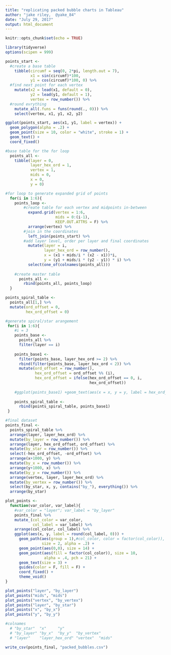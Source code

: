 ```yaml
---
title: "replicating packed bubble charts in Tableau"
author: "jake riley,  @yake_84"
date: "July 29, 2017"
output: html_document
---
```


```r
knitr::opts_chunk$set(echo = TRUE)
```

```r
library(tidyverse)
options(scipen = 999)

points_start <-
  #create a base table
    tibble(circumf = seq(0, 2*pi, length.out = 7),
           x1 = sin(circumf)*100,
           y1 = cos(circumf)*100, 0) %>% 
  #find next point for each vertex   
    mutate(x2 = lead(x1, default = 0),
           y2 = lead(y1, default = 1),
           vertex = row_number()) %>%
  #round evrything  
    mutate_all(.funs = funs(round(., 0))) %>% 
    select(vertex, x1, y1, x2, y2) 
```

```r
ggplot(points_start, aes(x1, y1, label = vertex)) +
  geom_polygon(alpha = .2) +
  geom_point(size = 10, color = "white", stroke = 1) +
  geom_text() +
  coord_fixed()
```


```r
#base table for the for loop
  points_all <-
    tibble(layer = 0, 
           layer_hex_ord = 1, 
           vertex = 1, 
           mids = 0,
           x = 0, 
           y = 0)

#for loop to generate expanded grid of points
  for(i in 1:6){
    points_loop <-
        #create table for each vertex and midpoints in-between
          expand.grid(vertex = 1:6,
                      mids = 0:(i-1),
                      KEEP.OUT.ATTRS = F) %>% 
          arrange(vertex) %>%
        #join in the coordinates
          left_join(points_start) %>%
        #add layer level, order per layer and final coordinates
          mutate(layer = i,
                 layer_hex_ord = row_number(),
                 x = (x1 + mids/i * (x2 - x1))*i,
                 y = (y1 + mids/i * (y2 - y1)) * i) %>% 
          select(one_of(colnames(points_all)))
      
    #create master table
      points_all <-
        rbind(points_all, points_loop)
  }
```

```r
points_spiral_table <-
  points_all[1,] %>% 
  mutate(ord_offset = 0,
         hex_ord_offset = 0)

#generate spiral/star arangement
 for(i in 1:6){
    #i = 3
    points_base <-
      points_all %>% 
      filter(layer == i)
    
    points_base1 <-
      filter(points_base, layer_hex_ord >= 2) %>% 
      rbind(filter(points_base, layer_hex_ord < 2)) %>% 
      mutate(ord_offset = row_number(),
             hex_ord_offset = ord_offset %% (i), 
             hex_ord_offset = ifelse(hex_ord_offset == 0, i,
                                     hex_ord_offset)) 
     
    #ggplot(points_base1) +geom_text(aes(x = x, y = y, label = hex_ord_offset))
    
    points_spiral_table <-
      rbind(points_spiral_table, points_base1)
 }

```

```r
#final dataset
points_final <-
  points_spiral_table %>%
  arrange(layer, layer_hex_ord) %>% 
  mutate(by_layer = row_number()) %>% 
  arrange(layer, hex_ord_offset, ord_offset) %>% 
  mutate(by_star = row_number()) %>% 
  select(-hex_ord_offset, -ord_offset) %>% 
  arrange(x+1000, y) %>% 
  mutate(by_x = row_number()) %>% 
  arrange(y+1000, x) %>% 
  mutate(by_y = row_number()) %>% 
  arrange(vertex, layer, layer_hex_ord) %>% 
  mutate(by_vertex = row_number()) %>% 
  select(by_star, x, y, contains("by_"), everything()) %>% 
  arrange(by_star)
```

```r
plot_points <-
  function(var_color, var_label){
    #var_color = "layer"; var_label = "by_layer"
    points_final %>% 
    mutate_(col_color = var_color,
            col_label = var_label) %>% 
    arrange(col_color, col_label) %>% 
    ggplot(aes(x, y, label = round(col_label, 0))) +
      geom_path(aes(group = 1),#col_color, color = factor(col_color)), 
                size = 2, alpha = .2) +
      geom_point(aes(0,0), size = 14) +
      geom_point(aes(fill = factor(col_color)), size = 10, 
                 alpha = .4, pch = 21) +
      geom_text(size = 3) +
      guides(color = F, fill = F) +
      coord_fixed() +
      theme_void()
}

plot_points("layer", "by_layer")
plot_points("mids", "mids")
plot_points("vertex", "by_vertex")
plot_points("layer", "by_star")
plot_points("x", "by_x")
plot_points("y", "by_y")

#colnames
  # "by_star"  "x"     "y"
  # "by_layer" "by_x"  "by_y"  "by_vertex"     
  # "layer"    "layer_hex_ord" "vertex"  "mids"

write_csv(points_final, "packed_bubbles.csv")
```

